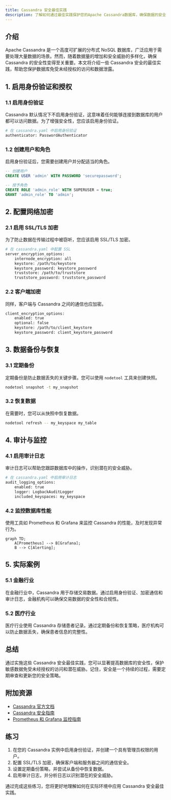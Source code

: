 ```yaml
---
title: Cassandra 安全最佳实践
description: 了解如何通过最佳实践保护您的Apache Cassandra数据库，确保数据的安全性和完整性。
---
```


## 介绍

Apache Cassandra 是一个高度可扩展的分布式 NoSQL 数据库，广泛应用于需要处理大量数据的场景。然而，随着数据量的增加和安全威胁的多样化，确保 Cassandra 的安全性变得至关重要。本文将介绍一些 Cassandra 安全的最佳实践，帮助您保护数据库免受未经授权的访问和数据泄露。

## 1. 启用身份验证和授权

### 1.1 启用身份验证

Cassandra 默认情况下不启用身份验证，这意味着任何能够连接到数据库的用户都可以访问数据。为了增强安全性，您应该启用身份验证。

```bash
# 在 cassandra.yaml 中启用身份验证
authenticator: PasswordAuthenticator
```

### 1.2 创建用户和角色

启用身份验证后，您需要创建用户并分配适当的角色。

```sql
-- 创建用户
CREATE USER 'admin' WITH PASSWORD 'securepassword';

-- 授予角色
CREATE ROLE 'admin_role' WITH SUPERUSER = true;
GRANT 'admin_role' TO 'admin';
```

## 2. 配置网络加密

### 2.1 启用 SSL/TLS 加密

为了防止数据在传输过程中被窃听，您应该启用 SSL/TLS 加密。

```bash
# 在 cassandra.yaml 中配置 SSL
server_encryption_options:
    internode_encryption: all
    keystore: /path/to/keystore
    keystore_password: keystore_password
    truststore: /path/to/truststore
    truststore_password: truststore_password
```

### 2.2 客户端加密

同样，客户端与 Cassandra 之间的通信也应加密。

```bash
client_encryption_options:
    enabled: true
    optional: false
    keystore: /path/to/client_keystore
    keystore_password: client_keystore_password
```

## 3. 数据备份与恢复

### 3.1 定期备份

定期备份是防止数据丢失的关键步骤。您可以使用 `nodetool` 工具来创建快照。

```bash
nodetool snapshot -t my_snapshot
```

### 3.2 恢复数据

在需要时，您可以从快照中恢复数据。

```bash
nodetool refresh -- my_keyspace my_table
```

## 4. 审计与监控

### 4.1 启用审计日志

审计日志可以帮助您跟踪数据库中的操作，识别潜在的安全威胁。

```bash
# 在 cassandra.yaml 中启用审计日志
audit_logging_options:
    enabled: true
    logger: LogbackAuditLogger
    included_keyspaces: my_keyspace
```

### 4.2 监控数据库性能

使用工具如 Prometheus 和 Grafana 来监控 Cassandra 的性能，及时发现异常行为。

```mermaid
graph TD;
    A[Prometheus] --> B[Grafana];
    B --> C[Alerting];
```

## 5. 实际案例

### 5.1 金融行业

在金融行业中，Cassandra 用于存储交易数据。通过启用身份验证、加密通信和审计日志，金融机构可以确保交易数据的安全性和合规性。

### 5.2 医疗行业

医疗行业使用 Cassandra 存储患者记录。通过定期备份和恢复策略，医疗机构可以防止数据丢失，确保患者信息的完整性。

## 总结

通过实施这些 Cassandra 安全最佳实践，您可以显著提高数据库的安全性，保护敏感数据免受未经授权的访问和潜在威胁。记住，安全是一个持续的过程，需要定期审查和更新您的安全策略。

## 附加资源

- [Cassandra 官方文档](https://cassandra.apache.org/doc/latest/)
- [Cassandra 安全指南](https://cassandra.apache.org/doc/latest/operating/security.html)
- [Prometheus 和 Grafana 监控指南](https://prometheus.io/docs/introduction/overview/)

## 练习

1. 在您的 Cassandra 实例中启用身份验证，并创建一个具有管理员权限的用户。
2. 配置 SSL/TLS 加密，确保客户端和服务器之间的通信安全。
3. 设置定期备份策略，并尝试从备份中恢复数据。
4. 启用审计日志，并分析日志以识别潜在的安全威胁。

通过完成这些练习，您将更好地理解如何在实际环境中应用 Cassandra 安全最佳实践。